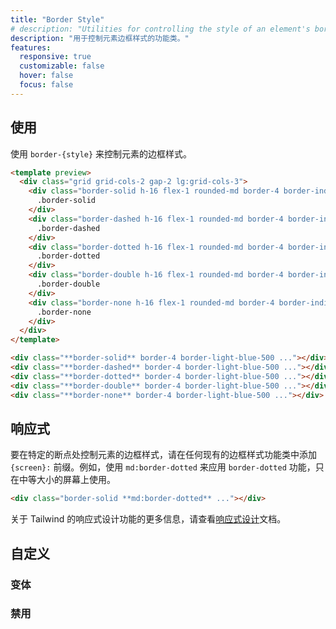 ```yaml
---
title: "Border Style"
# description: "Utilities for controlling the style of an element's borders."
description: "用于控制元素边框样式的功能类。"
features:
  responsive: true
  customizable: false
  hover: false
  focus: false
---
```




<!-- ## Usage -->
## 使用

<!-- Use `border-{style}` to control an element's border style. -->
使用 `border-{style}` 来控制元素的边框样式。

```html indigo
<template preview>
  <div class="grid grid-cols-2 gap-2 lg:grid-cols-3">
    <div class="border-solid h-16 flex-1 rounded-md border-4 border-indigo-500 border-opacity-100 font-extrabold text-indigo-600 flex justify-center items-center">
      .border-solid
    </div>
    <div class="border-dashed h-16 flex-1 rounded-md border-4 border-indigo-500 border-opacity-100 font-extrabold text-indigo-600 flex justify-center items-center">
      .border-dashed
    </div>
    <div class="border-dotted h-16 flex-1 rounded-md border-4 border-indigo-500 border-opacity-100 font-extrabold text-indigo-600 flex justify-center items-center">
      .border-dotted
    </div>
    <div class="border-double h-16 flex-1 rounded-md border-4 border-indigo-500 border-opacity-100 font-extrabold text-indigo-600 flex justify-center items-center">
      .border-double
    </div>
    <div class="border-none h-16 flex-1 rounded-md border-4 border-indigo-500 border-opacity-100 font-extrabold text-indigo-600 flex justify-center items-center">
      .border-none
    </div>
  </div>
</template>

<div class="**border-solid** border-4 border-light-blue-500 ..."></div>
<div class="**border-dashed** border-4 border-light-blue-500 ..."></div>
<div class="**border-dotted** border-4 border-light-blue-500 ..."></div>
<div class="**border-double** border-4 border-light-blue-500 ..."></div>
<div class="**border-none** border-4 border-light-blue-500 ..."></div>
```

<!-- ## Responsive -->
## 响应式

<!-- To control the border style of an element at a specific breakpoint, add a `{screen}:` prefix to any existing border style utility. For example, use `md:border-dotted` to apply the `border-dotted` utility at only medium screen sizes and above. -->
要在特定的断点处控制元素的边框样式，请在任何现有的边框样式功能类中添加 `{screen}:` 前缀。例如，使用 `md:border-dotted` 来应用 `border-dotted` 功能，只在中等大小的屏幕上使用。

```html
<div class="border-solid **md:border-dotted** ..."></div>
```

<!-- For more information about Tailwind's responsive design features, check out the [Responsive Design](/docs/responsive-design) documentation. -->

关于 Tailwind 的响应式设计功能的更多信息，请查看[响应式设计](/docs/responsive-design)文档。

<!-- ## Customizing -->
## 自定义

<!-- ### Variants -->
### 变体

<Variants plugin="borderStyle" />

<!-- ### Disabling -->
### 禁用

<Disabling plugin="borderStyle" />
